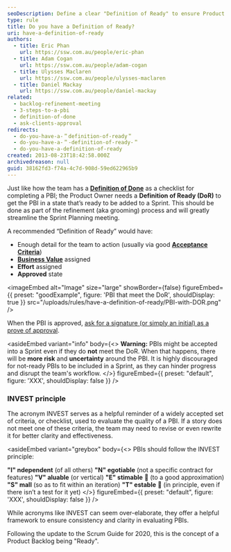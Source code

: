 ```yaml
---
seoDescription: Define a clear "Definition of Ready" to ensure Product Backlog Items are actionable and ready for your team's sprint planning.
type: rule
title: Do you have a Definition of Ready?
uri: have-a-definition-of-ready
authors:
  - title: Eric Phan
    url: https://ssw.com.au/people/eric-phan
  - title: Adam Cogan
    url: https://ssw.com.au/people/adam-cogan
  - title: Ulysses Maclaren
    url: https://ssw.com.au/people/ulysses-maclaren
  - title: Daniel Mackay
    url: https://ssw.com.au/people/daniel-mackay
related:
  - backlog-refinement-meeting
  - 3-steps-to-a-pbi
  - definition-of-done
  - ask-clients-approval
redirects:
  - do-you-have-a-＂definition-of-ready＂
  - do-you-have-a-＂-definition-of-ready-＂
  - do-you-have-a-definition-of-ready
created: 2013-08-23T18:42:58.000Z
archivedreason: null
guid: 38162fd3-f74a-4c7d-908d-59ed622965b9
---
```

Just like how the team has a **[Definition of Done](/definition-of-done)** as a checklist for completing a PBI; the Product Owner needs a **Definition of Ready (DoR)** to get the PBI in a state that’s ready to be added to a Sprint. This should be done as part of the refinement (aka grooming) process and will greatly streamline the Sprint Planning meeting.

A recommended “Definition of Ready” would have:

* Enough detail for the team to action (usually via good **[Acceptance Criteria](/acceptance-criteria)**)
* **[Business Value](/do-you-estimate-business-value)** assigned
* **Effort** assigned
* **Approved** state

<imageEmbed
  alt="Image"
  size="large"
  showBorder={false}
  figureEmbed={{
    preset: "goodExample",
    figure: 'PBI that meet the DoR',
    shouldDisplay: true
  }}
  src="/uploads/rules/have-a-definition-of-ready/PBI-with-DOR.png"
/>

When the PBI is approved, [ask for a signature (or simply an initial) as a prove of approval](/ask-clients-approval).

<asideEmbed
  variant="info"
  body={<>
    **Warning:** PBIs might be accepted into a Sprint even if they do **not** meet the DoR. When that happens, there will be **more risk** and **uncertainty** around the PBI. It is highly discouraged for not-ready PBIs to be included in a Sprint, as they can hinder progress and disrupt the team's workflow.
  </>}
  figureEmbed={{
    preset: "default",
    figure: 'XXX',
    shouldDisplay: false
  }}
/>

### INVEST principle

The acronym INVEST serves as a helpful reminder of a widely accepted set of criteria, or checklist, used to evaluate the quality of a PBI. If a story does not meet one of these criteria, the team may need to revise or even rewrite it for better clarity and effectiveness.

<asideEmbed
  variant="greybox"
  body={<>
    PBIs should follow the INVEST principle:

**"I" ndependent** (of all others)
**"N" egotiable** (not a specific contract for features)
**"V" aluable** (or vertical)
**"E" stimable** 👑 (to a good approximation)
**"S" mall** (so as to fit within an iteration)
**"T" estable** 👑 (in principle, even if there isn’t a test for it yet)
  </>}
  figureEmbed={{
    preset: "default",
    figure: 'XXX',
    shouldDisplay: false
  }}
/>

While acronyms like INVEST can seem over-elaborate, they offer a helpful framework to ensure consistency and clarity in evaluating PBIs.

Following the update to the Scrum Guide for 2020, this is the concept of a Product Backlog being "Ready".